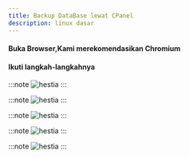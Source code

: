 ```yaml
---
title: Backup DataBase lewat CPanel
description: linux dasar
---
```



#### Buka Browser,Kami merekomendasikan Chromium

#### Ikuti langkah-langkahnya

:::note
<img class="rounded-xl shadow-lg shadow-teal-400 animate-fade-right animate-duration-1000" src={a.src} alt="hestia" />
:::

:::note
<img class="rounded-xl shadow-lg shadow-teal-400 animate-fade-right animate-duration-1000" src={b.src} alt="hestia" />
:::

:::note
<img class="rounded-xl shadow-lg shadow-teal-400 animate-fade-right animate-duration-1000" src={c.src} alt="hestia" />
:::

:::note
<img class="rounded-xl shadow-lg shadow-teal-400 animate-fade-right animate-duration-1000" src={d.src} alt="hestia" />
:::

:::note
<img class="rounded-xl shadow-lg shadow-teal-400 animate-fade-right animate-duration-1000" src={e.src} alt="hestia" />
:::